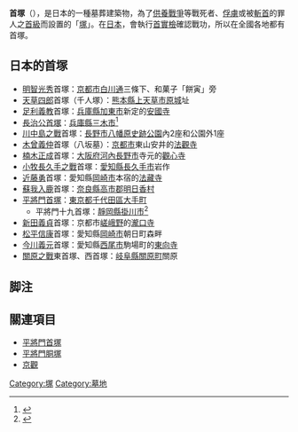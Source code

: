 '''首塚'''（{{jpn|j=首塚|hg=くびづか|rm=Kubizuka|f=y}}），是日本的一種墓葬建築物，為了[[供養|供養]][[戰爭|戰爭]]等戰死者、[[俘虜|俘虜]]或被[[斬首|斬首]]的罪人之[[首級|首級]]而設置的「[[塚|塚]]」。在[[日本|日本]]，會執行[[首實檢|首實檢]]確認戰功，所以在全國各地都有首塚。

== 日本的首塚 ==
*[[明智光秀|明智光秀]]首塚：[[京都市|京都市]][[白川通|白川通]]三條下、和菓子「餅寅」旁
*[[天草四郎|天草四郎]]首塚（千人塚）：[[熊本縣|熊本縣]][[上天草市|上天草市]][[原城|原城]]址
*[[足利義教|足利義教]]首塚：[[兵庫縣|兵庫縣]][[加東市|加東市]]新定的[[安國寺_(加東市)|安國寺]]
*[[別所長治|長治公首塚]]：[[兵庫縣|兵庫縣]][[三木市|三木市]]<ref>{{Cite web |url=http://www.city.miki.lg.jp/bunka/unryuji.html |title=長治公首塚 |access-date=2015-06-16 |archive-url=https://web.archive.org/web/20141213125513/http://www.city.miki.lg.jp/bunka/unryuji.html |archive-date=2014-12-13 |dead-url=yes }}</ref>
*[[川中島之戰|川中島之戰]]首塚：[[長野市|長野市]][[八幡原史跡公園|八幡原史跡公園]]內2座和公園外1座
*[[源義仲|木曾義仲]]首塚（八坂墓）：[[京都市|京都市]]東山安井的[[法觀寺|法觀寺]]
*[[楠木正成|楠木正成]]首塚：[[大阪府|大阪府]][[河內長野市|河內長野市]]寺元的[[觀心寺|觀心寺]]
*[[小牧長久手之戰|小牧長久手之戰]]首塚：[[愛知縣|愛知縣]][[長久手市|長久手市]]岩作
*[[近藤勇|近藤勇]]首塚：愛知縣[[岡崎市|岡崎市]]本宿的[[法藏寺_(岡崎市)|法藏寺]]
*[[蘇我入鹿|蘇我入鹿]]首塚：[[奈良縣|奈良縣]][[高市郡|高市郡]][[明日香村|明日香村]]
*[[平將門首塚|平將門首塚]]：[[東京都|東京都]][[千代田區|千代田區]][[大手町_(千代田區)|大手町]]
**平將門十九首塚：[[靜岡縣|靜岡縣]][[掛川市|掛川市]]<ref>{{Cite web |url=http://www.city.kakegawa.shizuoka.jp/kankou/spot/rekishibunka/jyukushuzuka.html |title=平将門十九首塚 |access-date=2015-06-16 |archive-date=2020-11-23 |archive-url=https://web.archive.org/web/20201123221310/http://www.city.kakegawa.shizuoka.jp/kankou/spot/rekishibunka/jyukushuzuka.html |dead-url=no }}</ref>
*[[新田義貞|新田義貞]]首塚：京都市[[嵯峨野|嵯峨野]]的[[瀧口寺|瀧口寺]]
*[[松平信康|松平信康]]首塚：愛知縣[[岡崎市|岡崎市]]朝日町森畔
*[[今川義元|今川義元]]首塚：愛知縣[[西尾市|西尾市]]駒場町的[[東向寺|東向寺]]
*[[關原之戰|關原之戰]]東首塚、西首塚：[[岐阜縣|岐阜縣]][[關原町|關原町]]關原

==脚注==
<references />

== 關連項目 ==
*[[平將門首塚|平將門首塚]]
*[[平將門胴塚|平將門胴塚]]
*[[京觀|京觀]]

[[Category:塚|Category:塚]]
[[Category:墓地|Category:墓地]]
